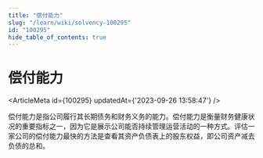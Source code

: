 ```yaml
---
title: "偿付能力"
slug: "/learn/wiki/solvency-100295"
id: "100295"
hide_table_of_contents: true
---
```



# 偿付能力

<ArticleMeta id={100295} updatedAt={'2023-09-26 13:58:47'} />
<div className='border-solid border-b border-t-0 my-4 border-[var(--ifm-color-gray-300)]' />

偿付能力是指公司履行其长期债务和财务义务的能力。偿付能力是衡量财务健康状况的重要指标之一，因为它是展示公司能否持续管理运营活动的一种方式。评估一家公司的偿付能力最快的方法是查看其资产负债表上的股东权益，即公司资产减去负债的总和。
